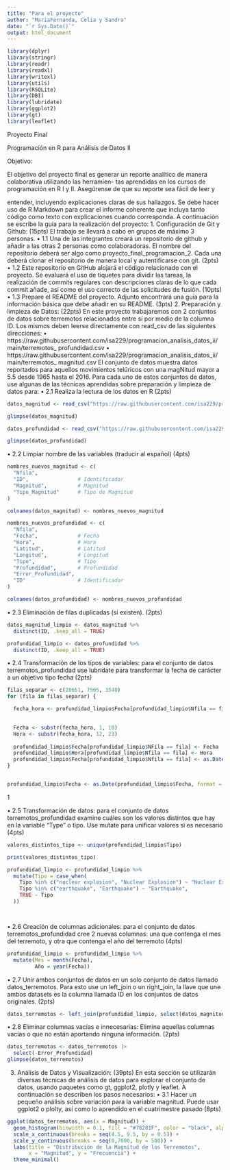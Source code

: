 ```yaml
---
title: "Para el proyecto"
author: "MariaFernanda, Celia y Sandra"
date: "`r Sys.Date()`"
output: html_document
---
```


```r
library(dplyr)
library(stringr)
library(readr)
library(readxl) 
library(writexl) 
library(utils)
library(RSQLite) 
library(DBI)
library(lubridate)
library(ggplot2)
library(gt)
library(leaflet)

```

Proyecto Final

Programación en R para Análisis de Datos II

Objetivo:

El objetivo del proyecto final es generar un reporte analítico de manera colaborativa utilizando las herramien-
tas aprendidas en los cursos de programación en R I y II. Asegúrense de que su reporte sea fácil de leer y

entender, incluyendo explicaciones claras de sus hallazgos. Se debe hacer uso de R Markdown para crear el
informe coherente que incluya tanto código como texto con explicaciones cuando corresponda.
A continuación se escribe la guía para la realización del proyecto:
1. Configuración de Git y Github: (15pts)
El trabajo se llevará a cabo en grupos de máximo 3 personas.
• 1.1 Una de las integrantes creará un repositorio de github y añadir a las otras 2 personas como
colaboradoras. El nombre del repositorio deberá ser algo como proyecto_final_programacion_2. Cada
una deberá clonar el repositorio de manera local y autentificarse con git. (2pts)
• 1.2 Este repositorio en GitHub alojará el código relacionado con el proyecto. Se evaluará el uso de
tiquetes para dividir las tareas, la realización de commits regulares con descripciones claras de lo que
cada commit añade, así como el uso correcto de las solicitudes de fusión. (10pts)
• 1.3 Prepare el README del proyecto. Adjunto encontrará una guía para la información básica que
debe añadir en su README. (3pts)
2. Preparación y limpieza de Datos: (22pts)
En este proyecto trabajaremos con 2 conjuntos de datos sobre terremotos relacionados entre sí por medio de
la columna ID. Los mismos deben leerse directamente con read_csv de las siguientes direcciones:
• https://raw.githubusercontent.com/isa229/programacion_analisis_datos_ii/main/terremotos_
profundidad.csv
• https://raw.githubusercontent.com/isa229/programacion_analisis_datos_ii/main/terremotos_
magnitud.csv
El conjunto de datos muestra datos reportados para aquellos movimientos telúricos con una magNitud mayor
a 5.5 desde 1965 hasta el 2016.
Para cada uno de estos conjuntos de datos, use algunas de las técnicas aprendidas sobre preparación y
limpieza de datos para:
• 2.1 Realiza la lectura de los datos en R (2pts)

```r
datos_magnitud <- read_csv("https://raw.githubusercontent.com/isa229/programacion_analisis_datos_ii/main/terremotos_magnitud.csv")

glimpse(datos_magnitud)

datos_profundidad <- read_csv("https://raw.githubusercontent.com/isa229/programacion_analisis_datos_ii/main/terremotos_profundidad.csv")

glimpse(datos_profundidad)

```

• 2.2 Limpiar nombre de las variables (traducir al español) (4pts)
```r
nombres_nuevos_magnitud <- c(
  "Nfila",
  "ID",                # Identificador
  "Magnitud",          # Magnitud
  "Tipo_Magnitud"      # Tipo de Magnitud
)

colnames(datos_magnitud) <- nombres_nuevos_magnitud

nombres_nuevos_profundidad <- c(
  "Nfila",
  "Fecha",             # Fecha
  "Hora",              # Hora
  "Latitud",           # Latitud
  "Longitud",          # Longitud
  "Tipo",              # Tipo
  "Profundidad",       # Profundidad
  "Error_Profundidad",
  "ID"                 # Identificador
)

colnames(datos_profundidad) <- nombres_nuevos_profundidad

```

• 2.3 Eliminación de filas duplicadas (si existen). (2pts)
```r
datos_magnitud_limpio <- datos_magnitud %>%
  distinct(ID, .keep_all = TRUE)

profundidad_limpio <- datos_profundidad %>%
  distinct(ID, .keep_all = TRUE)
```

• 2.4 Transformación de los tipos de variables: para el conjunto de datos terremotos_profundidad use
lubridate para transformar la fecha de carácter a un objetivo tipo fecha (2pts)
```r
filas_separar <- c(20651, 7565, 3540)
for (fila in filas_separar) {

  fecha_hora <- profundidad_limpio$Fecha[profundidad_limpio$Nfila == fila]
  

  Fecha <- substr(fecha_hora, 1, 10)
  Hora <- substr(fecha_hora, 12, 23)
  
  profundidad_limpio$Fecha[profundidad_limpio$NFila == fila] <- Fecha
  profundidad_limpio$Hora[profundidad_limpio$Nfila == fila] <- Hora
  profundidad_limpio$Fecha[profundidad_limpio$Nfila == fila] <- as.Date(Fecha,format = "%m/%d/%Y")
}


profundidad_limpio$Fecha <- as.Date(profundidad_limpio$Fecha, format = "%m/%d/%Y")
```
1

• 2.5 Transformación de datos: para el conjunto de datos terremotos_profundidad examine cuáles son los
valores distintos que hay en la variable “Type” o tipo. Use mutate para unificar valores si es necesario
(4pts)
```r
valores_distintos_tipo <- unique(profundidad_limpio$Tipo)

print(valores_distintos_tipo)

profundidad_limpio <- profundidad_limpio %>%
  mutate(Tipo = case_when(
    Tipo %in% c("nuclear explosion", "Nuclear Explosion") ~ "Nuclear Explosion",
    Tipo %in% c("earthquake", "Earthquake") ~ "Earthquake",
    TRUE ~ Tipo
  ))




```


• 2.6 Creación de columnas adicionales: para el conjunto de datos terremotos_profundidad cree 2 nuevas
columnas: una que contenga el mes del terremoto, y otra que contenga el año del terremoto (4pts)

```r
profundidad_limpio <- profundidad_limpio %>%
  mutate(Mes = month(Fecha),
         Año = year(Fecha))

```

• 2.7 Unir ambos conjuntos de datos en un solo conjunto de datos llamado datos_terremotos. Para esto
use un left_join o un right_join, la llave que une ambos datasets es la columna llamada ID en los
conjuntos de datos originales. (2pts)

```r
datos_terremotos <- left_join(profundidad_limpio, select(datos_magnitud_limpio, -Nfila), by = "ID")

```

• 2.8 Eliminar columnas vacías e innecesarias: Elimine aquellas columnas vacías o que no están aportando
ninguna información. (2pts)


```r
datos_terremotos <- datos_terremotos |> 
  select(-Error_Profundidad)
glimpse(datos_terremotos)

```


3. Análisis de Datos y Visualización: (39pts)
En esta sección se utilizarán diversas técnicas de análisis de datos para explorar el conjunto de datos, usando
paquetes como gt, ggplot2, plotly y leaflet. A continuación se describen los pasos necesarios:
• 3.1 Hacer un pequeño análisis sobre variación para la variable magnitud. Puede usar ggplot2 o plolty,
así como lo aprendido en el cuatrimestre pasado (8pts)

```r
ggplot(datos_terremotos, aes(x = Magnitud)) +
  geom_histogram(binwidth = 0.1, fill = "#78281F", color = "black", alpha = 0.7) +
  scale_x_continuous(breaks = seq(4.5, 9.5, by = 0.5)) + 
  scale_y_continuous(breaks = seq(0,7000, by = 500)) +
  labs(title = "Distribución de la Magnitud de los Terremotos",
       x = "Magnitud", y = "Frecuencia") +
  theme_minimal()

```

